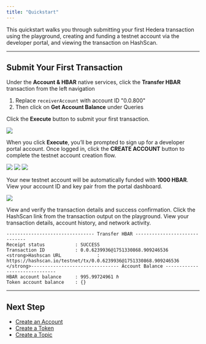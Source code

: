 ---
title: "Quickstart"
---


This quickstart walks you through submitting your first Hedera transaction using the playground, creating and funding a testnet account via the developer portal, and viewing the transaction on HashScan.

***

## Submit Your First Transaction

<Steps>
<Step title="Open the Playground">

<Card
  horizontal
  title="OPEN PLAYGROUND"
  href="https://portal.hedera.com/playground"
  icon="rectangle-terminal"
/>
</Step>

<Step title="Transfer HBAR transaction">

Under the **Account & HBAR** native services, click the **Transfer HBAR** transaction from the left navigation

1. Replace `receiverAccount` with account ID "0.0.800"
2. Then click on **Get Account Balance** under Queries
</Step>

<Step title="Execute transaction">

Click the **Execute** button to submit your first transaction.

<Frame>
  <img src="/images/getting-started-hedera-native-developers/quickstart/quickstart-1.png" />
</Frame>
</Step>

<Step title="Create a Hedera testnet account">

When you click **Execute**, you’ll be prompted to sign up for a developer portal account. Once logged in, click the **CREATE ACCOUNT** button to complete the testnet account creation flow.

<div><Frame>
  <img src="/images/getting-started-hedera-native-developers/quickstart/quickstart-2.png" />
</Frame> <Frame>
  <img src="/images/getting-started-hedera-native-developers/quickstart/quickstart-3.png" />
</Frame> <Frame>
  <img src="/images/getting-started-hedera-native-developers/quickstart/quickstart-4.png" />
</Frame></div>

Your new testnet account will be automatically funded with **1000 HBAR**. View your account ID and key pair from the portal dashboard.

<Frame>
  <img src="/images/getting-started-hedera-native-developers/quickstart/quickstart-5.png" />
</Frame>
</Step>

<Step title="View the transaction on HashScan">

View and verify the transaction details and success confirmation. Click the HashScan link from the transaction output on the playground. View your transaction details, account history, and network activity.

```
-------------------------------- Transfer HBAR ------------------------------ 
Receipt status           : SUCCESS
Transaction ID           : 0.0.6239936@1751330868.909246536
<strong>Hashscan URL             : https://hashscan.io/testnet/tx/0.0.6239936@1751330868.909246536
</strong>-------------------------------- Account Balance ------------------------------
HBAR account balance     : 995.99724961 ℏ
Token account balance    : {}

```

</Step>
</Steps>

***

## Next Step

* [Create an Account](/hedera/getting-started-hedera-native-developers/create-an-account)
* [Create a Token](/hedera/getting-started-hedera-native-developers/create-a-token)
* [Create a Topic](/hedera/getting-started-hedera-native-developers/create-a-topic)
